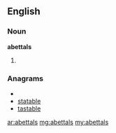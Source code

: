==English==

===Noun===
'''abettals'''

# {{plural of|[[abettal]]}}

===Anagrams===
* {{alphagram|aabelstt}}
* [[statable#English|statable]]
* [[tastable#English|tastable]]

[[ar:abettals]]
[[mg:abettals]]
[[my:abettals]]